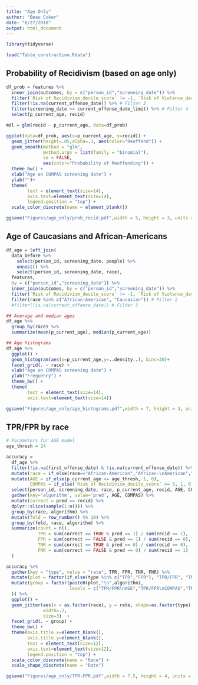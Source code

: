 ```yaml
---
title: "Age Only"
author: "Beau Coker"
date: "6/27/2018"
output: html_document
---
```


```r
library(tidyverse)
```

```r
load("Table_construction.Rdata")
```

## Probability of Recidivism (based on age only)

```r
df_prob = features %>%
  inner_join(outcomes, by = c("person_id","screening_date")) %>%
  filter(`Risk of Recidivism_decile_score` != -1, `Risk of Violence_decile_score` != -1) %>% # Filter 1
  filter(!is.na(current_offense_date)) %>% # Filter 3
  filter(screening_date <= current_offense_date_limit) %>% # Filter 4
  select(p_current_age, recid)

mdl = glm(recid ~ p_current_age, data=df_prob)

ggplot(data=df_prob, aes(x=p_current_age, y=recid)) + 
  geom_jitter(height=.05,alpha=.3, aes(color="Reoffend")) +
  geom_smooth(method = "glm", 
              method.args = list(family = "binomial"), 
              se = FALSE,
              aes(color="Probability of Reoffending")) +
  theme_bw() +
  xlab("Age on COMPAS screening date") +
  ylab("")+
  theme(
        text = element_text(size=14),
        axis.text=element_text(size=14),
        legend.position = "top") +
  scale_color_discrete(name = element_blank())
```

```r
ggsave("Figures/age_only/prob_recid.pdf",width = 5, height = 3, units = "in")
```

## Age of Caucasians and African-Americans

```r
df_age = left_join(
  data_before %>% 
    select(person_id, screening_date, people) %>%
    unnest() %>%
    select(person_id, screening_date, race),
  features,
  by = c("person_id","screening_date")) %>%
  inner_join(outcomes, by = c("person_id","screening_date")) %>%
  filter(`Risk of Recidivism_decile_score` != -1, `Risk of Violence_decile_score` != -1) %>% # Filter 1
  filter(race %in% c("African-American", "Caucasian")) # Filter 2
  #filter(!is.na(current_offense_date)) # Filter 3
```

```r
## Average and median ages
df_age %>%
  group_by(race) %>%
  summarize(mean(p_current_age), median(p_current_age))
```

```r
## Age histograms
df_age %>%
  ggplot() +
  geom_histogram(aes(x=p_current_age,y=..density..), bins=30)+
  facet_grid(. ~ race) +
  xlab("Age on COMPAS screening date") +
  ylab("Frequency") +
  theme_bw() +
  theme(
        text = element_text(size=14),
        axis.text=element_text(size=14))
```

```r
ggsave("Figures/age_only/age_histograms.pdf",width = 7, height = 3, units = "in")
```

## TPR/FPR by race

```r
# Parameters for AGE model
age_thresh = 24

accuracy = 
  df_age %>%
  filter(!is.na(first_offense_date) & !is.na(current_offense_date)) %>%
  mutate(race = if_else(race=="African-American","African-\nAmerican","Caucasian")) %>%
  mutate(AGE = if_else(p_current_age <= age_thresh, 1, 0),
         COMPAS = if_else(`Risk of Recidivism_decile_score` >= 5, 1, 0)) %>%
  select(person_id, screening_date, race, p_current_age, recid, AGE, COMPAS) %>%
  gather(key='algorithm', value='pred', AGE, COMPAS) %>%
  mutate(correct = pred == recid) %>%
  dplyr::slice(sample(1:n())) %>%
  group_by(race, algorithm) %>%
  mutate(fold = row_number() %% 10) %>%
  group_by(fold, race, algorithm) %>%
  summarize(count = n(), 
            TPR = sum(correct == TRUE & pred == 1) / sum(recid == 1),
            FPR = sum(correct == FALSE & pred == 1) / sum(recid == 0),
            TNR = sum(correct == TRUE & pred == 0) / sum(recid == 0),
            FNR = sum(correct == FALSE & pred == 0) / sum(recid == 1)
  )

accuracy %>%
  gather(key = "type", value = "rate", TPR, FPR, TNR, FNR) %>%
  mutate(plot = factor(if_else(type %in% c("TPR","FPR"), "TPR/FPR", "TNR/FNR"), levels=c("TPR/FPR", "TNR/FNR"))) %>%
  mutate(group = factor(paste0(plot,"\n",algorithm),
                        levels = c("TPR/FPR\nAGE","TPR/FPR\nCOMPAS","TNR/FNR\nAGE","TNR/FNR\nCOMPAS")
  )) %>%
  ggplot() +
  geom_jitter(aes(x = as.factor(race), y = rate, shape=as.factor(type), color=as.factor(race)), 
              width=.2,
              size=3)  +
  facet_grid(. ~ group) +
  theme_bw() +
  theme(axis.title.x=element_blank(),
        axis.title.y=element_blank(),
        text = element_text(size=12),
        axis.text=element_text(size=12),
        legend.position = "top") +
  scale_color_discrete(name = "Race") +
  scale_shape_discrete(name = "Rate")

```


```r
ggsave("Figures/age_only/TPR-FPR.pdf",width = 7.5, height = 4, units = "in")
```
